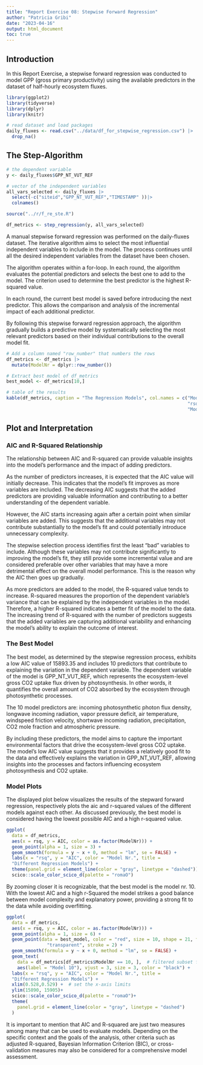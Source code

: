```yaml
---
title: "Report Exercise 08: Stepwise Forward Regression"
author: "Patricia Gribi"
date: "2023-04-16"
output: html_document
toc: true
---
```


## Introduction


In this Report Exercise, a stepwise forward regression was conducted to model GPP 
(gross primary productivity) using the available predictors in the dataset of 
half-hourly ecosystem fluxes.


```r

library(ggplot2)
library(tidyverse)
library(dplyr)
library(knitr)

# read dataset and load packages
daily_fluxes <- read.csv("../data/df_for_stepwise_regression.csv") |> 
  drop_na()

```


## The Step-Algorithm


```r

# the dependent variable
y <- daily_fluxes$GPP_NT_VUT_REF

# vector of the independent variables
all_vars_selected <- daily_fluxes |>
  select(-c("siteid","GPP_NT_VUT_REF","TIMESTAMP" ))|>
  colnames()

source("../r/f_re_ste.R")

df_metrics <- step_regression(y, all_vars_selected)

```


A manual stepwise forward regression was performed on the daily-fluxes dataset.
The iterative algorithm aims to select the most influential independent 
variables to include in the model. The process continues until all the desired 
independent variables from the dataset have been chosen.

The algorithm operates within a for-loop. In each round, the algorithm evaluates 
the potential predictors and selects the best one to add to the model. The 
criterion used to determine the best predictor is the highest R-squared value.

In each round, the current best model is saved before introducing the next 
predictor. This allows the comparison and analysis of the incremental impact of 
each additional predictor.

By following this stepwise forward regression approach, the algorithm gradually 
builds a predictive model by systematically selecting the most relevant 
predictors based on their individual contributions to the overall model fit.


```r

# Add a column named "row_number" that numbers the rows
df_metrics <- df_metrics |>
  mutate(ModelNr = dplyr::row_number())

# Extract best model of df_metrics
best_model <- df_metrics[10,]

```


```r

# table of the results
kable(df_metrics, caption = "The Regression Models", col.names = c("Model", 
                                                                   "rsq", "AIC",
                                                                   "Model Nr."))

```


## Plot and Interpretation


### AIC and R-Squared Relationship

The relationship between AIC and R-squared can provide valuable insights into 
the model's performance and the impact of adding predictors.

As the number of predictors increases, it is expected that the AIC value will 
initially decrease. This indicates that the model's fit improves as more 
variables are included. The decreasing AIC suggests that the added predictors 
are providing valuable information and contributing to a better understanding of 
the dependent variable.

However, the AIC starts increasing again after a certain point when similar 
variables are added. This suggests that the additional variables may not 
contribute substantially to the model's fit and could potentially introduce 
unnecessary complexity. 

The stepwise selection process identifies first the least "bad" variables to 
include. Although these variables may not contribute significantly to improving
the model's fit, they still provide some incremental value and are considered 
preferable over other variables that may have a more detrimental effect on the 
overall model performance. This is the reason why the AIC then goes up gradually. 

As more predictors are added to the model, the R-squared value tends to increase. 
R-squared measures the proportion of the dependent variable's variance that can 
be explained by the independent variables in the model. Therefore, a higher 
R-squared indicates a better fit of the model to the data. The increasing trend 
of R-squared with the number of predictors suggests that the added variables are 
capturing additional variability and enhancing the model's ability to explain 
the outcome of interest.


### The Best Model

The best model, as determined by the stepwise regression process, exhibits a low 
AIC value of 15893.35 and includes 10 predictors that contribute to explaining 
the variation in the dependent variable. The dependent variable of the model is 
GPP_NT_VUT_REF, which represents the ecosystem-level gross CO2 uptake flux 
driven by photosynthesis. In other words, it quantifies the overall amount of 
CO2 absorbed by the ecosystem through photosynthetic processes.

The 10 model predictors are: incoming photosynthetic photon flux density, 
longwave incoming radiation, vapor pressure deficit, air temperature, windspeed 
friction velocity, shortwave incoming radiation, precipitation, CO2 mole 
fraction and atmospheric pressure. 

By including these predictors, the model aims to capture the important 
environmental factors that drive the ecosystem-level gross CO2 uptake. The 
model's low AIC value suggests that it provides a relatively good fit to the 
data and effectively explains the variation in GPP_NT_VUT_REF, allowing insights 
into the processes and factors influencing ecosystem photosynthesis and CO2 
uptake.


### Model Plots


The displayed plot below visualizes the results of the stepward forward 
regression, respectively plots the aic and r-squared values of the different 
models against each other. As discussed previously, the best model is considered
having the lowest possible AIC and a high r-squared value.


```r

ggplot(
  data = df_metrics,
  aes(x = rsq, y = AIC, color = as.factor(ModelNr))) +
  geom_point(alpha = 1, size = 3) +
  geom_smooth(formula = y ~ x + 0, method = "lm", se = FALSE) +
  labs(x = "rsq", y = "AIC", color = "Model Nr.", title = 
  "Different Regression Models") +
  theme(panel.grid = element_line(color = "gray", linetype = "dashed")) +
  scico::scale_color_scico_d(palette = "romaO")

```


By zooming closer it is recognizable, that the best model is the model nr. 10. 
With the lowest AIC and a high r-Squared the model strikes a good balance between 
model complexity and explanatory power, providing a strong fit to the data while 
avoiding overfitting.


```r

ggplot(
  data = df_metrics, 
  aes(x = rsq, y = AIC, color = as.factor(ModelNr))) +
  geom_point(alpha = 1, size = 6) +
  geom_point(data = best_model, color = "red", size = 10, shape = 21, fill = 
               "transparent", stroke = 2) +
  geom_smooth(formula = y ~ x + 0, method = "lm", se = FALSE) +
  geom_text(
    data = df_metrics[df_metrics$ModelNr == 10, ],  # filtered subset for the specific point
    aes(label = "Model 10"), vjust = 3, size = 3, color = "black") +
  labs(x = "rsq", y = "AIC", color = "Model Nr.", title = 
  "Different Regression Models") +
  xlim(0.528,0.529) +  # set the x-axis limits 
  ylim(15890, 15905)+  
  scico::scale_color_scico_d(palette = "romaO")+
  theme(
    panel.grid = element_line(color = "gray", linetype = "dashed")
  )

```


It is important to mention that AIC and R-squared are just two measures among 
many that can be used to evaluate models. Depending on the specific context and 
the goals of the analysis, other criteria such as adjusted R-squared, 
Bayesian Information Criterion (BIC), or cross-validation measures may also be 
considered for a comprehensive model assessment.


